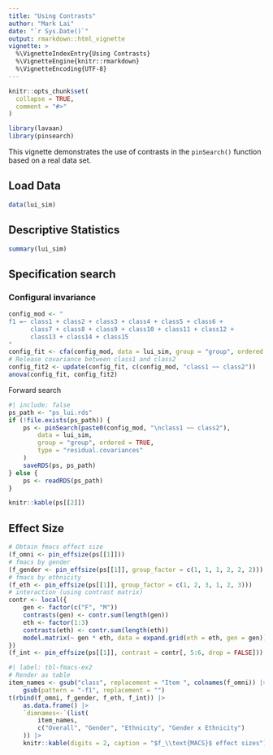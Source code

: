 ```yaml
---
title: "Using Contrasts"
author: "Mark Lai"
date: "`r Sys.Date()`"
output: rmarkdown::html_vignette
vignette: >
  %\VignetteIndexEntry{Using Contrasts}
  %\VignetteEngine{knitr::rmarkdown}
  %\VignetteEncoding{UTF-8}
---
```


```r
knitr::opts_chunk$set(
  collapse = TRUE,
  comment = "#>"
)
```

```r
library(lavaan)
library(pinsearch)
```

This vignette demonstrates the use of contrasts in the `pinSearch()` function based on a real data set.

## Load Data

```r
data(lui_sim)
```

## Descriptive Statistics

```r
summary(lui_sim)
```

## Specification search

### Configural invariance

```r
config_mod <- "
f1 =~ class1 + class2 + class3 + class4 + class5 + class6 + 
      class7 + class8 + class9 + class10 + class11 + class12 + 
      class13 + class14 + class15
"
config_fit <- cfa(config_mod, data = lui_sim, group = "group", ordered = TRUE)
# Release covariance between class1 and class2
config_fit2 <- update(config_fit, c(config_mod, "class1 ~~ class2"))
anova(config_fit, config_fit2)
```

Forward search

```r
#| include: false
ps_path <- "ps_lui.rds"
if (!file.exists(ps_path)) {
    ps <- pinSearch(paste0(config_mod, "\nclass1 ~~ class2"),
        data = lui_sim,
        group = "group", ordered = TRUE,
        type = "residual.covariances"
    )
    saveRDS(ps, ps_path)
} else {
    ps <- readRDS(ps_path)
}
```

```r
knitr::kable(ps[[2]])
```

## Effect Size

```r
# Obtain fmacs effect size
(f_omni <- pin_effsize(ps[[1]]))
# fmacs by gender
(f_gender <- pin_effsize(ps[[1]], group_factor = c(1, 1, 1, 2, 2, 2)))
# fmacs by ethnicity
(f_eth <- pin_effsize(ps[[1]], group_factor = c(1, 2, 3, 1, 2, 3)))
# interaction (using contrast matrix)
contr <- local({
    gen <- factor(c("F", "M"))
    contrasts(gen) <- contr.sum(length(gen))
    eth <- factor(1:3)
    contrasts(eth) <- contr.sum(length(eth))
    model.matrix(~ gen * eth, data = expand.grid(eth = eth, gen = gen))
})
(f_int <- pin_effsize(ps[[1]], contrast = contr[, 5:6, drop = FALSE]))
```

```r
#| label: tbl-fmacs-ex2
# Render as table
item_names <- gsub("class", replacement = "Item ", colnames(f_omni)) |>
    gsub(pattern = "-f1", replacement = "")
t(rbind(f_omni, f_gender, f_eth, f_int)) |>
    as.data.frame() |>
    `dimnames<-`(list(
        item_names,
        c("Overall", "Gender", "Ethnicity", "Gender x Ethnicity")
    )) |>
    knitr::kable(digits = 2, caption = "$f_\\text{MACS}$ effect sizes")
```